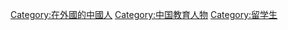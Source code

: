 [[Category:在外國的中國人‎|Category:在外國的中國人‎]]
[[Category:中国教育人物|Category:中国教育人物]]
[[Category:留学生|Category:留学生]]